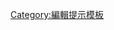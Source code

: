 {{editnotice
| id = dabsolver-editintro
| text =
<div>
# 首先考虑为什么这个内链被标记了。
#* 检查消歧义页上列出的链接，看看讨论页有没有相关讨论，也许您还需要做些维基百科之外的深入研究，或者对消歧义页做些改进（见下）。
#* 链接到正确的条目非常重要！一般来说条目上下文能够非常清晰地表达消歧义内链实际的含义。但如果消歧义内链的含义不够清晰，请别对它做任何改动并在讨论页描述您遇到的问题，不要随意猜测。
#* 如果消歧义页没有列出您认为应该链到的条目，也可以[[WP:D|在消歧义页中加上该条目]]。
# 其次修复这个消歧义内链并移除标记。
#* 有可能正确的条目[[WP:REDLINK|还没有被创建]]，那您也可以在消歧义页加上这个红链。
#* [[WP:CONTEXT|在上下文中相对不重要]]的链接应该直接被移除。
#* 有时链接到[[维基词典]]会更好。
</div>
}}<noinclude>
<!-- 请注意这里只能加入分类和跨语言链接，否则仍然会显示出来。 -->
[[Category:編輯提示模板]]
</noinclude>